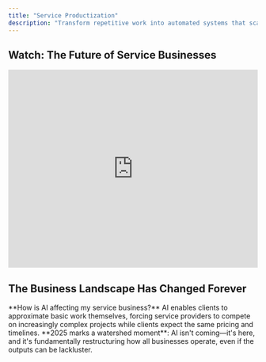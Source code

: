 ```yaml
---
title: "Service Productization"
description: "Transform repetitive work into automated systems that scale your expertise"
---
```


<script type="application/ld+json">
  {`{
  "@context": "https://schema.org",
  "@type": "Service",
  "name": "Service Productization",
  "description": "Transform repetitive service work into scalable automated products",
  "url": "https://withseismic.com/services/why-productize",
  "provider": {
    "@type": "Organization",
    "name": "WithSeismic"
  },
  "serviceType": "Business Transformation",
  "areaServed": "Worldwide",
  "hasOfferCatalog": {
    "@type": "OfferCatalog",
    "name": "Productization Services",
    "itemListElement": [
      {
        "@type": "Service",
        "name": "Service Automation",
        "description": "Convert manual service delivery into automated systems"
      },
      {
        "@type": "Service",
        "name": "Product Development",
        "description": "Build SaaS products from service expertise"
      },
      {
        "@type": "Service",
        "name": "Internal Tool Development",
        "description": "Create tools that codify your unique methodology"
      },
      {
        "@type": "Service",
        "name": "Lead Generation Systems",
        "description": "Build automated lead magnets that demonstrate expertise"
      }
    ]
  }
}`}
</script>

## Watch: The Future of Service Businesses

<iframe
  width="100%"
  height="400"
  src="https://www.youtube.com/embed/vgqRO_rPsm8"
  title="Could you automate an entire PPC agency with Javascript? Here's how I'd do it."
  frameborder="0"
  allow="accelerometer; autoplay; clipboard-write; encrypted-media; gyroscope; picture-in-picture"
  allowfullscreen
></iframe>

## The Business Landscape Has Changed Forever

<Info>
  **How is AI affecting my service business?** AI enables clients to approximate
  basic work themselves, forcing service providers to compete on increasingly
  complex projects while clients expect the same pricing and timelines.
</Info>

<Info>
  **2025 marks a watershed moment**: AI isn't coming—it's here, and it's
  fundamentally restructuring how all businesses operate, even if the outputs
  can be lackluster.
</Info>

<script
  dangerouslySetInnerHTML={{
    __html: `
if (window.WithSeismicTracker) {
  window.WithSeismicTracker.captureInterest('ai-transformation');
} 
`,
  }}
/>
<CardGroup cols={2}>
  <Card title="The Existential Question" icon="brain">
    Every business—whether B2B service, marketplace, or consumer brand—now faces
    the same question: **Do we compete on manual labor or intelligent systems?**
  </Card>
  <Card title="The Economic Reality" icon="chart-line">
    The traditional model—scaling linearly with headcount—is becoming
    **economically untenable**. Stakeholders are questioning costs, having seen
    what AI can accomplish.
  </Card>
</CardGroup>
### What's Actually Happening
<Tabs>
  <Tab title="Customer Perspective">
    <Icon icon="user" />
    Customers with ChatGPT can now do in minutes what teams used to do in days. They're
    questioning why they should pay premium prices for work an LLM can approximate
    for pennies. **And they're not wrong to ask.**
  </Tab>

  <Tab title="Professional Perspective">
    <Icon icon="code" />
    As a software engineer who built a reputation on deep technical expertise, I've
    felt this shift personally. The IP and knowledge that used to be my biggest barrier
    to competition is now under fire—not because it's devalued, but because the baseline
    has shifted dramatically. Anyone with ChatGPT can now build basic features and
    deliver simple solutions. The CRUD apps, landing pages, and standard integrations
    that used to command premium rates? They're commoditized. This forces me to compete
    only on increasingly complex work—distributed systems, real-time architectures,
    sophisticated automations—which means higher costs, longer timelines, and fewer
    qualified prospects. The irony? Clients expect the same turnaround times and
    budgets they got for simple work, because "AI makes everything faster, right?"
    Meanwhile, I'm spending more time educating them on why their "ChatGPT said this
    would be easy" project actually requires deep expertise. It's exhausting defending
    value that used to be self-evident.
  </Tab>

  <Tab title="Market Reality">
    <Icon icon="globe" />
    The belief that "AI can do what you do for a fraction of the price" isn't entirely
    wrong—**for the commodity work**. The differentiation now comes from intelligent
    systems, not just manual processes.
  </Tab>
</Tabs>
**The businesses that will thrive** won't be the ones that compete with AI.
They'll be the ones that **build intelligent systems** around their operations,
turning their processes into scalable automation that delivers consistent value
at marginal cost. ## The Reality Check
<Info>
  **What percentage of my team's time could AI handle?** Typically 70-80% of
  service work involves information gathering, processing, and formatting -
  tasks that LLMs can now handle better than humans in many cases.
</Info>
<script
  dangerouslySetInnerHTML={{
    __html: `
if (window.WithSeismicTracker) {
  window.WithSeismicTracker.captureInterest('agency-reality');
}
`,
  }}
/>
Let's be honest about how teams spend their time:
<CardGroup cols={2}>
  <Card title="Information Gathering" icon="magnifying-glass">
    **30% of time** - Collecting data from multiple sources, compiling research,
    building context
  </Card>
  <Card title="Processing & Analysis" icon="chart-line">
    **25% of time** - Turning raw information into insights, identifying
    patterns, drawing conclusions
  </Card>
  <Card title="Production & Formatting" icon="file-lines">
    **20% of time** - Creating deliverables, formatting reports, building
    presentations
  </Card>
  <Card title="Communication Overhead" icon="comments">
    **15% of time** - Status updates, meeting notes, email drafts, project
    management
  </Card>
</CardGroup>
<Note>
  If you'll believe the marketing hype, LLMs can now handle 70-80% of the rest,
  often better than humans. Whether or not true, the market is choosing to
  believe it.
</Note>
This distribution hasn't changed in 20 years. What has changed is that LLMs can
now handle most of this work—and often do it better than humans. They don't get
tired. They don't miss patterns. They don't forget to check something. The
businesses still operating like it's 2019 are about to learn a harsh lesson: The
market won't pay premium prices for commodity work that AI can do. But the
companies building intelligent systems around their operations? They're about to
experience unprecedented growth. ## Why I'm Building Tools Productization isn't
about building software products. It's about recognizing that your true value
isn't in the hours you bill—it's in the intelligence, methodologies, and
frameworks you've developed. And in 2025, those assets need to be encoded into
systems, not trapped in people's heads.
<script
  dangerouslySetInnerHTML={{
    __html: `
if (window.WithSeismicTracker) {
  window.WithSeismicTracker.captureInterest('productization');
}
`,
  }}
/>
<snippet file="company-calculator.mdx" />I learned this the hard way. My
expertise spans the intersection of product, marketing, and engineering—I know
how to build automated revenue systems using code. But explaining this value to
clients who think "AI can do it cheaper" became exhausting. So I started
building tools instead. The calculators, widgets, and embeds you see throughout
this documentation? They're proof points. They demonstrate expertise in ways
that can't be replicated by someone with ChatGPT. Consider what's happening
right now:
<Steps>
  <Step title="Your competition isn't other businesses">
    It's every competitor with access to Claude, ChatGPT, or Gemini. They're
    already using AI to automate work that used to require teams. The question
    isn't whether they'll replace more manual work with AI—it's how fast it will
    happen.
  </Step>
  <Step title="Your methodologies are your moat">
    That proprietary framework you've refined over years? The unique approach to
    solving client problems? Those are valuable. But if they only exist in
    Google Docs and your collective knowledge, they're not defensible. Anyone
    can copy a process. No one can copy a system.
  </Step>
  <Step title="Your market wants outcomes, not effort">
    Linear scaling is dying because the market has realized they were never
    buying effort—they were buying results. Automated systems deliver
    predictable outcomes at predictable costs. That's what the market actually
    wants.
  </Step>
  <Step title="Differentiation requires demonstration">
    You can't just claim expertise anymore—you need to show it through tools
    that deliver immediate value. When prospects can use your calculator or
    assessment tool, they experience your expertise before they buy.
  </Step>
</Steps>
## How LLMs Enable True Automation
<Info>
  **What makes LLM automation different from previous attempts?** Unlike
  traditional automation, LLMs understand context, process unstructured data,
  generate original output, and learn from interactions - enabling real thinking
  work to be automated.
</Info>
Previous attempts at business automation failed because they could only handle
the simple stuff. Templates, workflows, basic processing. The actual work—the
thinking, analysis, and decision-making—still required humans. LLMs changed the
game entirely. They can:
<script
  dangerouslySetInnerHTML={{
    __html: `
if (window.WithSeismicTracker) {
  window.WithSeismicTracker.captureInterest('llm-capabilities');
}
`,
  }}
/>
<Tabs>
  <Tab title="Understand Context">
    Unlike traditional automation, LLMs understand nuance. They can adapt to
    different client contexts, industry specifics, and unique requirements
    without being explicitly programmed for each scenario.
  </Tab>

  <Tab title="Process Unstructured Data">
    Businesses deal with messy, unstructured information constantly. LLMs can
    parse communications, analyze documents, extract insights from data, and
    synthesize findings from disparate sources—work that was impossible to
    automate before.
  </Tab>

  <Tab title="Generate Original Output">
    Not just filling in templates, but creating genuinely useful first drafts,
    analyses, and recommendations. The output still needs human refinement, but
    the heavy lifting is automated.
  </Tab>

  <Tab title="Learn and Improve">
    Every interaction makes the system smarter. Your prompts get refined. Your
    processes get optimized. The system learns your company's specific approach
    and gets better at replicating it.
  </Tab>
</Tabs>
This isn't theoretical. Companies are already using LLM-powered systems to: - Process
800+ information sources simultaneously (see our Fingers on the Pulse case study)
- Generate comprehensive competitive analyses in 15 minutes instead of 2 days - Create
first drafts of strategy documents that capture 80% of the final output - Automate
quality checks that catch more errors than manual review ## The Three Stages of Business
Evolution
<Info>
  **Where should my business start with AI automation?** Stage 1 (Internal
  Augmentation) - make your existing team 5-10x more productive before changing
  your business model. This alone can double margins.
</Info>
<Tabs>
  <Tab title="Stage 1: Internal Augmentation">
    <Icon icon="rocket" />
    **Where most businesses should start** Build LLM-powered tools that make your
    existing team 5-10x more productive. Don't change your business model—just operate
    more efficiently.
    <Check>Automated research and information gathering</Check>
    <Check>First-draft generation for deliverables</Check>
    <Check>Intelligent quality assurance</Check>
    <Check>Smart project documentation</Check>
    <Tip>
      This stage alone can double margins while improving quality and reducing
      burnout.
    </Tip>
  </Tab>

  <Tab title="Stage 2: Service Productization">
    <Icon icon="layer-group" />
    **The multiplication effect** Package your augmented capabilities into standardized
    offerings. Same expertise, new delivery model.
    <Check>Self-service tools for smaller clients</Check>
    <Check>Automated audits and assessments</Check>
    <Check>Intelligent dashboards and insights</Check>
    <Check>Subscription-based advisory services</Check>
    <Tip>Now you're serving 10x more clients with the same team.</Tip>
  </Tab>

  <Tab title="Stage 3: Platform Creation">
    <Icon icon="globe" />
    **The endgame** Your internal tools become the platform others build on. You're
    no longer selling services—you're selling access to intelligent systems.
    <Check>White-label your tools to other companies</Check>
    <Check>License your methodologies as AI models</Check>
    <Check>Build marketplaces around your expertise</Check>
    <Check>Create ecosystems others participate in</Check>
    <Tip>
      This is where traditional businesses become tech companies with 10-20x
      valuations.
    </Tip>
  </Tab>
</Tabs>
## Real Examples from the Field
<AccordionGroup>
  <Accordion title="Content Intelligence at Scale">
    **Challenge**: An ed-tech company needed to monitor 800+ YouTube channels to
    stay current with industry trends. **Traditional approach**: Team of 5
    researchers, 60% of their time just gathering information, still missing
    critical updates. **Productized solution**: LLM system that processes
    thousands of hours of content, extracts insights, identifies trends. Same
    work, 200x faster. **Result**: Content lag reduced from months to hours.
    Research time cut by 75%. Team focused on creating education, not gathering
    information.
  </Accordion>

  <Accordion title="Market Analysis Automation">
    **Challenge**: B2B company spending days analyzing competitors and market
    trends. **Traditional approach**: Manual research across 50+ sources,
    multiple tools, extensive documentation. **Productized solution**: Automated
    system that gathers data, analyzes with LLMs, generates actionable insights.
    **Result**: Analysis delivered in hours instead of days. Teams can monitor
    markets continuously. Research becomes automated intelligence.
  </Accordion>

  <Accordion title="Customer Onboarding Acceleration">
    **Challenge**: Marketplace taking weeks to onboard new vendors with manual
    processes. **Traditional approach**: Multiple touchpoints, document reviews,
    compliance checks, training sessions. **Productized solution**: LLM-powered
    system that automates verification, generates personalized onboarding paths,
    handles FAQs. **Result**: Onboarding in days instead of weeks. Teams focus
    on high-value vendor relationships. Capacity scaled 10x without hiring.
  </Accordion>
</AccordionGroup>
## Why It's Never Been a Better Time for Agencies to Productize
<script
  dangerouslySetInnerHTML={{
    __html: `
if (window.WithSeismicTracker) {
  window.WithSeismicTracker.captureInterest('agency-opportunity');
}
`,
  }}
/>
### The Perfect Storm of Opportunity Agencies are sitting on a goldmine they
don't realize they have. While everyone's panicking about AI replacing jobs,
smart agencies see the biggest opportunity in their history:
<CardGroup cols={2}>
  <Card title="The DIY Paradox" icon="puzzle-piece">
    Clients are discovering that "just GPT it" rarely delivers professional
    results. They need expertise to guide AI, not replace it. This creates
    demand for hybrid solutions that combine AI efficiency with human expertise.
  </Card>
  <Card title="The Trust Premium" icon="shield">
    As AI-generated content floods the market, trusted expertise becomes more
    valuable, not less. Clients will pay premiums for vetted, proven systems
    over raw AI output.
  </Card>
  <Card title="The Integration Gap" icon="link">
    Most businesses can't effectively integrate AI into their workflows. They
    need packaged solutions that work out of the box—exactly what productized
    services deliver.
  </Card>
  <Card title="The Quality Arbitrage" icon="gem">
    There's a massive gap between what raw AI produces and what professionals
    deliver. Productized services capture this delta at scale.
  </Card>
</CardGroup>
### Turning "Just GPT It" Into Your Advantage The DIY AI trend isn't your
enemy—it's your best marketing tool. Here's how to leverage it:
<Tabs>
  <Tab title="The Qualification Funnel">
    <Icon icon="filter" />
    Let prospects try the DIY approach first. When they realize ChatGPT can't deliver
    professional results, they come to you pre-qualified and ready to pay for expertise.
    **Strategy**: Create free tools that demonstrate the difference between raw AI
    and your expertise. Show them what "good" looks like.
  </Tab>

  <Tab title="The Hybrid Model">
    <Icon icon="layer-group" />
    Offer tiered solutions: DIY tools for simple tasks, guided AI for intermediate
    needs, full service for complex requirements. Capture value at every level. **Example**:
    Basic prompt templates (free) → Custom AI workflows ($97/month) → Done-for-you
    implementation ($10K+)
  </Tab>

  <Tab title="The Education Play">
    <Icon icon="graduation-cap" />
    Teach clients how to use AI effectively—through your productized tools. They
    get better results, you get recurring revenue, everyone wins. **Reality**: 90%
    will realize they'd rather pay you than do it themselves, but now they understand
    the value you provide.
  </Tab>
</Tabs>
### Why Agencies Have the Upper Hand
<AccordionGroup>
  <Accordion title="You Already Have the IP">
    Every successful agency has developed frameworks, processes, and
    methodologies over years of client work. This IP is your product waiting to
    happen. Unlike startups, you don't need to guess what the market wants—you
    already know because clients have been paying for it.
  </Accordion>

  <Accordion title="You Have Distribution">
    Your existing client base is your beta testing ground and initial market.
    They already trust you. They know your expertise. Selling them a productized
    version of what they already buy is infinitely easier than finding new
    customers.
  </Accordion>

  <Accordion title="You Understand the Pain">
    You've lived the problems your tools will solve. You know exactly where
    manual processes break down, where quality drops, where clients get
    frustrated. This deep understanding is irreplaceable.
  </Accordion>

  <Accordion title="You Can Validate Fast">
    Unlike pure software companies, you can validate product ideas with every
    client engagement. Build a tool for one client, refine it with the next,
    productize it for all. Zero guesswork required.
  </Accordion>
</AccordionGroup>
### The Agency Productization Playbook
<Steps>
  <Step title="Start with Your Greatest Hits">
    Identify the work you do repeatedly across clients. The proposals you've
    written 100 times. The audits you could do in your sleep. The strategies
    that always work. These are your first products.
  </Step>

  <Step title="Build While You Bill">
    Don't stop client work to build products. Instead, systematize as you
    deliver. Create templates during projects. Build tools for specific clients,
    then genericize them. Let client work fund product development.
  </Step>

  <Step title="Create the Comparison">
    Build tools that show the difference between DIY and professional. A free
    audit tool that identifies problems. A calculator that shows potential ROI.
    Let prospects self-diagnose, then offer the cure.
  </Step>

  <Step title="Layer Your Offerings">
    - **Level 1**: Free tools that demonstrate expertise (lead generation) -
    **Level 2**: Self-service products for small budgets ($97-497/month) -
    **Level 3**: Guided implementation for growing companies ($1-5K/month) -
    **Level 4**: Full service for enterprises ($10K+/month)
  </Step>

  <Step title="Use AI to Multiply, Not Replace">
    Don't position your tools as "AI replacements" for your services. Position
    them as "AI-powered multipliers" of your expertise. Clients get your
    methodology, powered by AI, guided by your experience.
  </Step>
</Steps>
### Real Agency Transformation Examples
<CardGroup cols={2}>
  <Card title="SEO Agency → AI Content Platform" icon="magnifying-glass">
    Turned their content optimization process into an AI-powered platform. Now
    serves 100x more clients at 70% margins. Original clients pay more for the
    platform than they did for services.
  </Card>

  <Card title="Design Agency → Brand System Generator" icon="palette">
    Encoded their brand development methodology into AI tools. Delivers brand
    guidelines in hours instead of weeks. Freed team to focus on high-value
    creative work.
  </Card>

  <Card title="Marketing Agency → Campaign Automation" icon="bullhorn">
    Built AI system around their campaign framework. Clients get consistent
    quality at scale. Agency handles 5x volume with same team.
  </Card>

  <Card title="Dev Shop → Code Generation Platform" icon="code">
    Productized their development patterns into AI-assisted tools. Junior devs
    now produce senior-level code. Margins increased 300%.
  </Card>
</CardGroup>
### The "Just GPT It" Judo Move Here's the counterintuitive strategy that's
working for smart agencies:
<Info>
  **Embrace the DIY trend, don't fight it.** Show clients exactly how to use
  ChatGPT for your type of work. Be completely transparent about prompts,
  processes, and approaches.
</Info>
Why this works: 1. **It builds massive trust** - You're not hiding anything 2.
**It qualifies prospects** - They quickly realize the skill gap 3. **It
positions you as the expert** - You're teaching them, establishing authority 4.
**It creates urgency** - They see what's possible but realize they need help 5.
**It justifies your pricing** - They understand the expertise involved
<Tip>
  Create a "DIY Toolkit" with your best ChatGPT prompts, templates, and
  workflows. Give it away free. Watch as 10% successfully DIY (and become
  evangelists) while 90% realize they need your productized solution.
</Tip>
### The Agency Advantage in the AI Era Agencies have three critical advantages
that pure software companies will never have:
<Tabs>
  <Tab title="Domain Expertise">
    You understand industry nuances that no LLM can fully grasp. Your
    productized tools encode this expertise, delivering results that generic AI
    never could.
  </Tab>

  <Tab title="Relationship Capital">
    Your client relationships are irreplaceable. They trust your judgment, value
    your perspective, and rely on your guidance. Products amplify these
    relationships rather than replacing them.
  </Tab>

  <Tab title="Implementation Knowledge">
    You know how to actually get things done in organizations. Your products
    don't just generate outputs—they drive outcomes because you understand
    implementation, politics, and change management.
  </Tab>
</Tabs>
### The Time Is Now The window for agency productization is wide open, but it
won't stay that way:
<Warning>
  **Timing matters**: The agencies that productize now will own their
  categories. Wait 18 months and you'll be competing with established platforms
  that have already captured the market.
</Warning>
<CardGroup cols={3}>
  <Card title="Today" icon="sun">
    - Clients still value expertise - AI tools are good but not great - Market
    is experimenting - First-mover advantage available
  </Card>

  <Card title="12 Months" icon="clock">
    - Early movers dominate categories - AI quality improves dramatically -
    Clients expect hybrid solutions - Pure services struggle to compete
  </Card>

  <Card title="24 Months" icon="moon">
    - Market winners established - AI-native becomes standard - Service-only
    agencies extinct - Platform plays dominate
  </Card>
</CardGroup>
The agencies that act now—that turn their expertise into scalable products while
leveraging the DIY trend—will thrive. The ones that wait will wonder what happened.
## Why Service Providers Struggle with This Transition ### The Expertise Paradox
Your best people—the ones who really understand your methodologies—are too busy delivering
client work to build systems. Meanwhile, developers don't understand the nuances
of your approach well enough to encode it properly. You need builders who understand
both service delivery and AI capabilities. I face this myself at WithSeismic. The
deep expertise that lets me build automated revenue systems is the same expertise
I need to encode into tools. But every hour building tools is an hour not billing
clients. The solution? Build incrementally, starting with the smallest valuable piece.
### The Investment Dilemma Every hour spent on internal tools is an hour not spent
on immediate revenue. In the short term, automation looks like a cost center. But
this is like saying "we're too busy rowing to fix the sail." The businesses that
make this investment now will dominate the next decade. ### The Culture Challenge
Many professionals see AI as a threat to their livelihood. They're not wrong if they
keep operating the old way. But in an automated model, AI makes their work more valuable,
not less. They stop doing grunt work and start doing the high-value activities that
actually drive growth. The shift requires embracing a new reality: You're not scaling
with headcount, you're scaling with systems. You're not just operating a business,
you're building intelligent automation that multiplies your impact. ### The Technical
Gap Most companies don't have the technical capabilities to build LLM-powered systems.
They can barely maintain their existing tech stack, let alone build intelligent automation.
This is why partnerships with specialized builders (like WithSeismic) make sense—you
need expertise you don't have and can't afford to develop internally. ## The Path
Forward: Start Where You Are
<Info>
  **The 80/20 rule of productization**: 80% of the value comes from automating
  20% of your processes. You don't need to automate everything—just the stuff
  that actually wastes time.
</Info>
<snippet file="email-capture.mdx" />
You don't need to transform overnight. Start with one painful, repetitive
process that everyone hates. Build a tool that automates it. Use it internally.
Refine it based on real usage. Then expand. ### The 8-Week Roadmap
<Steps>
  <Step title="Week 1-2: Discovery">
    Identify and map the most painful repetitive process. Interview your team.
    Document the current workflow. Calculate time spent.
  </Step>
  <Step title="Week 3-4: Build MVP">
    Build a basic automation that handles 80% of cases. Don't aim for
    perfection. Focus on the happy path.
  </Step>
  <Step title="Week 5-6: Add Intelligence">
    Refine based on actual usage. Add LLM capabilities. Handle edge cases.
    Improve the UI.
  </Step>
  <Step title="Week 7-8: Deploy Internally">
    Package for internal deployment. Train your team. Document the process.
    Gather feedback.
  </Step>
  <Step title="Month 3-4: Scale">
    Consider external productization once internally proven. Add payment
    processing. Build marketing site.
  </Step>
</Steps>
<Check>
  This incremental approach de-risks the investment and shows immediate ROI.
</Check>
## The Competitive Reality
<Warning>
  **Time is running out**: The window to transform your business is closing.
  Every month you wait, AI-native competitors gain ground.
</Warning>
Let's be crystal clear about what's happening:
<CardGroup cols={2}>
  <Card title="Everyone Using AI" icon="robot" color="#ea5a0c">
    Competitors, customers, and partners are experimenting with ChatGPT, Claude,
    and Gemini. They're discovering what used to require teams can be automated.
    This will accelerate.
  </Card>
  <Card title="AI-Native Competition" icon="bolt" color="#dc2626">
    Starting with 10x productivity advantages because they built on AI from day
    one. They undercut your prices while maintaining higher margins.
  </Card>
  <Card title="Death of Linear Scaling" icon="clock" color="#0285c7">
    Markets reject cost structures that scale with headcount when AI can do in
    minutes what teams take hours for. Competitive pricing requires automation.
  </Card>
  <Card title="Talent Expectations" icon="users" color="#8b5cf6">
    The best people won't join companies doing repetitive work. They want
    strategic, creative work. Can't offer that? Can't attract talent.
  </Card>
</CardGroup>
## The Questions That Matter
<Accordion title="What happens when competitors can get 70% quality from AI?">
  This is already happening across industries. Companies are using ChatGPT for
  operations, Claude for analysis, and Gemini for research. If you're not
  offering something AI alone can't replicate, you're already losing ground—you
  just might not know it yet.
</Accordion>
<Accordion title="How much time does your team spend on patterned work?">
  If it's more than 50%, you're sitting on massive efficiency gains. Every
  repetitive task is an opportunity for automation. Every template is a
  potential product. Every framework could be a tool.
</Accordion>
<Accordion title="What if each person could handle 5x more volume?">
  This is what LLM augmentation enables. Imagine your current team handling 5x
  the work with better quality and less stress. That's not theoretical—it's
  happening at AI-augmented companies right now.
</Accordion>
<Accordion title="What if you had 70% margins instead of 30%?">
  Automated businesses achieve this because their marginal cost approaches zero.
  Once the system is built, serving 10 customers costs the same as serving 1000.
  That's the power of automation.
</Accordion>
<Accordion title="What could you build without drowning in repetitive work?">
  This is the real opportunity—not just efficiency, but innovation. When your
  team isn't buried in grunt work, they can focus on creating new value,
  exploring new markets, and building the future of your business.
</Accordion>
## The Choice Is Yours The professional services landscape has bifurcated. There
are two paths:
<CardGroup cols={2}>
  <Card title="Path 1: The Slow Decline" icon="trend-down" color="#dc2626">
    - Keep operating like it's 2019 - Bill hours for work AI can do - Watch
    clients leave for AI tools - Compete on price in a race to the bottom - Hope
    things somehow work out
  </Card>
  <Card title="Path 2: The Transformation" icon="trend-up" color="#16a34a">
    - Build intelligent systems around expertise - Turn methodologies into
    scalable products - Create a portfolio approach - Let AI handle the grunt
    work - Compete on unique value, not time
  </Card>
</CardGroup>
The professionals choosing Path 2 aren't just surviving—they're experiencing unprecedented
growth. They're serving more clients, delivering better results, and building valuable
IP assets. Most importantly, they're energized instead of burned out. For me, this
means offering both: High-ticket consulting for complex automated revenue systems
that require deep expertise, and a growing suite of tools that demonstrate that expertise
while serving clients who can't afford the full engagement. The tools become both
lead generation and revenue diversification. The technology exists. The playbook
is proven. The only question is whether you'll act before it's too late.
<Card
  title="Start Building Your Future"
  icon="rocket"
  href="/contact/book-consultation"
>
  Ready to transform your operations? We'll analyze your most repetitive
  workflow and show you exactly how to automate it with LLMs.
</Card>
